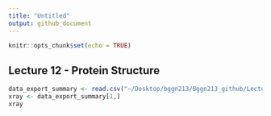 ```yaml
---
title: "Untitled"
output: github_document
---
```


```r
knitr::opts_chunk$set(echo = TRUE)
```

## Lecture 12 - Protein Structure

```r
data_export_summary <- read.csv("~/Desktop/bggn213/Bggn213_github/Lecture12/Data Export Summary.csv", row.names = 1)
xray <- data_export_summary[1,]
xray

```
